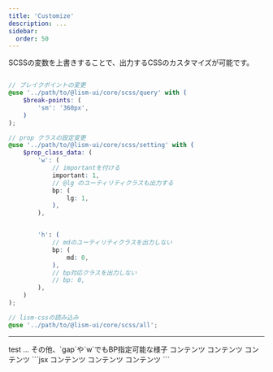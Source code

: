 ```yaml
---
title: 'Customize'
description: ...
sidebar:
  order: 50
---
```



SCSSの変数を上書きすることで、出力するCSSのカスタマイズが可能です。

```scss

// ブレイクポイントの変更
@use '../path/to/@lism-ui/core/scss/query' with (
	$break-points: (
		'sm': '360px',
	)
);

// prop クラスの設定変更
@use '../path/to/@lism-ui/core/scss/setting' with (
	$prop_class_data: (
		'w': (
			// importantを付ける
			important: 1,
			// @lg のユーティリティクラスも出力する
			bp: (
				lg: 1,
			),
		),


		'h': (
			// mdのユーティリティクラスを出力しない
			bp: (
				md: 0,
			),
			// bp対応クラスを出力しない
			// bp: 0,
		),
	)
);

// lism-cssの読み込み
@use '../path/to/@lism-ui/core/scss/all';

```

---


<Preview>
	<PreviewTitle>test</PreviewTitle>
	<PreviewArea resize>
	<Box p={[20, 40, 50]} bd w={['50%', '70%', '95%']}>
		...
	</Box>
	</PreviewArea>
</Preview>


<Preview>
	<PreviewTitle>その他、`gap`や`w`でもBP指定可能な様子</PreviewTitle>
	<PreviewArea resize p={20}>
		<Flex gap={[30, 40]}>
			<Box w={['auto', null, '25%']}>コンテンツ</Box>
			<Box>コンテンツ</Box>
			<Box>コンテンツ</Box>
		</Flex>
	</PreviewArea>
	<PreviewCode>
	```jsx
	<Flex gap={[30, 40]}>
		<Box w={['auto', null, '25%']}>コンテンツ</Box>
		<Box>コンテンツ</Box>
		<Box>コンテンツ</Box>
	</Flex>
	```
	</PreviewCode>
</Preview>
